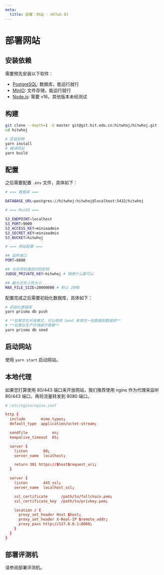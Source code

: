 ```yaml
---
meta:
  title: 部署：网站 - HITwh OJ
---
```



# 部署网站

## 安装依赖

需要预先安装以下软件：

- [PostgreSQL][postgres]: 数据库，能运行就行
- [MinIO][minio]: 文件存储，能运行就行
- [Node.js][nodejs]: 需要 v16，其他版本未经测试

## 构建

```bash
git clone --depth=1 -b master git@git.hit.edu.cn:hitwhoj/hitwhoj.git
cd hitwhoj

# 安装依赖
yarn install
# 编译网站
yarn build
```

## 配置

之后需要配置 `.env` 文件，具体如下：

```bash
# === 数据库 ===

DATABASE_URL=postgres://hitwhoj:hitwhoj@localhost:5432/hitwhoj

# === MinIO ===

S3_ENDPOINT=localhost
S3_PORT=9000
S3_ACCESS_KEY=minioadmin
S3_SECRET_KEY=minioadmin
S3_BUCKET=hitwhoj

# === 网站配置 ===

## 监听端口
PORT=8080

## 与评测机通信时的密钥
JUDGE_PRIVATE_KEY=hitwhoj # 随便什么都可以

## 最大文件上传大小
MAX_FILE_SIZE=20000000 # 默认 20MB
```

配置完成之后需要初始化数据库，具体如下：

```bash
# 初始化数据库
yarn prisma db push

# **如果您在开发模式，可以使用 Seed 来填充一些数据到数据库**
# **如果在生产环境就不需要**
yarn prisma db seed
```

## 启动网站

使用 `yarn start` 启动网站。

## 本地代理

如果您打算使用 80/443 端口来开放网站，我们推荐使用 nginx 作为代理来监听 80/443 端口，再将流量转发到 8080 端口。

```conf
# /etc/nginx/nginx.conf

http {
  include       mime.types;
  default_type  application/octet-stream;

  sendfile           on;
  keepalive_timeout  65;

  server {
    listen       80;
    server_name  localhost;

    return 301 https://$host$request_uri;
  }

  server {
    listen       443 ssl;
    server_name  localhost_ssl;

    ssl_certificate      /path/to/fullchain.pem;
    ssl_certificate_key  /path/to/privkey.pem;

    location / {
      proxy_set_header Host $host;
      proxy_set_header X-Real-IP $remote_addr;
      proxy_pass http://127.0.0.1:8080;
    }
  }
}
```

## 部署评测机

请参阅<Link to="/docs/zh-CN/deploy-judge">部署评测机</Link>。

[postgres]: https://www.postgresql.org/
[minio]: https://min.io/
[nodejs]: https://nodejs.org/en/
